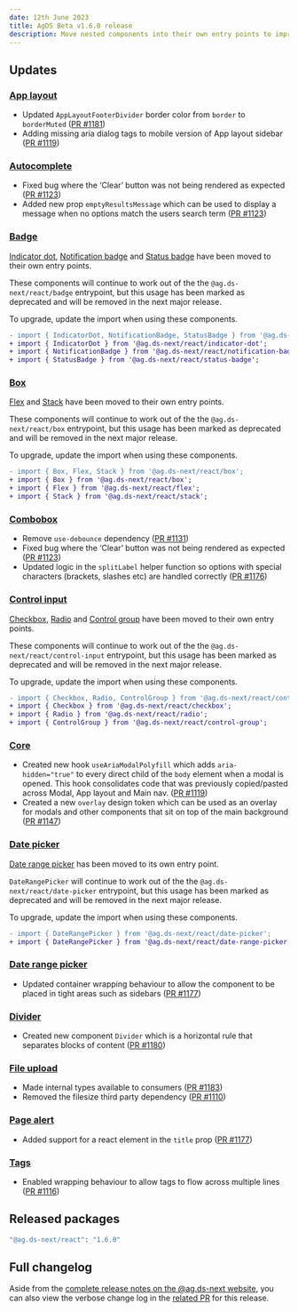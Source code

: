 ```yaml
---
date: 12th June 2023
title: AgDS Beta v1.6.0 release
description: Move nested components into their own entry points to improve documentation, plus various bug fixes and improvements.
---
```


## Updates

### [App layout](/components/app-layout)

- Updated `AppLayoutFooterDivider` border color from `border` to `borderMuted` ([PR #1181](https://github.com/agriculturegovau/agds-next/pull/1181))
- Adding missing aria dialog tags to mobile version of App layout sidebar ([PR #1119](https://github.com/agriculturegovau/agds-next/pull/1119))

### [Autocomplete](/components/autocomplete)

- Fixed bug where the ‘Clear’ button was not being rendered as expected ([PR #1123](https://github.com/agriculturegovau/agds-next/pull/1123))
- Added new prop `emptyResultsMessage` which can be used to display a message when no options match the users search term ([PR #1123](https://github.com/agriculturegovau/agds-next/pull/1123))

### [Badge](/components/badge)

[Indicator dot](/components/indicator-dot), [Notification badge](/components/notification-badge) and [Status badge](/components/status-badge) have been moved to their own entry points.

These components will continue to work out of the the `@ag.ds-next/react/badge` entrypoint, but this usage has been marked as deprecated and will be removed in the next major release.

To upgrade, update the import when using these components.

```diff
- import { IndicatorDot, NotificationBadge, StatusBadge } from '@ag.ds-next/react/badge';
+ import { IndicatorDot } from '@ag.ds-next/react/indicator-dot';
+ import { NotificationBadge } from '@ag.ds-next/react/notification-badge';
+ import { StatusBadge } from '@ag.ds-next/react/status-badge';
```

### [Box](/components/box)

[Flex](/components/flex) and [Stack](/components/stack) have been moved to their own entry points.

These components will continue to work out of the the `@ag.ds-next/react/box` entrypoint, but this usage has been marked as deprecated and will be removed in the next major release.

To upgrade, update the import when using these components.

```diff
- import { Box, Flex, Stack } from '@ag.ds-next/react/box';
+ import { Box } from '@ag.ds-next/react/box';
+ import { Flex } from '@ag.ds-next/react/flex';
+ import { Stack } from '@ag.ds-next/react/stack';
```

### [Combobox](/components/combobox)

- Remove `use-debounce` dependency ([PR #1131](https://github.com/agriculturegovau/agds-next/pull/1131))
- Fixed bug where the ‘Clear’ button was not being rendered as expected ([PR #1123](https://github.com/agriculturegovau/agds-next/pull/1123))
- Updated logic in the `splitLabel` helper function so options with special characters (brackets, slashes etc) are handled correctly ([PR #1176](https://github.com/agriculturegovau/agds-next/pull/1176))

### [Control input](/components/control-input)

[Checkbox](/components/checkbox), [Radio](/components/radio) and [Control group](/components/control-group) have been moved to their own entry points.

These components will continue to work out of the the `@ag.ds-next/react/control-input` entrypoint, but this usage has been marked as deprecated and will be removed in the next major release.

To upgrade, update the import when using these components.

```diff
- import { Checkbox, Radio, ControlGroup } from '@ag.ds-next/react/control-input';
+ import { Checkbox } from '@ag.ds-next/react/checkbox';
+ import { Radio } from '@ag.ds-next/react/radio';
+ import { ControlGroup } from '@ag.ds-next/react/control-group';
```

### [Core](/components/core)

- Created new hook `useAriaModalPolyfill` which adds `aria-hidden="true"` to every direct child of the `body` element when a modal is opened. This hook consolidates code that was previously copied/pasted across Modal, App layout and Main nav. ([PR #1119](https://github.com/agriculturegovau/agds-next/pull/1119))
- Created a new `overlay` design token which can be used as an overlay for modals and other components that sit on top of the main background ([PR #1147](https://github.com/agriculturegovau/agds-next/pull/1147))

### [Date picker](/components/date-picker)

[Date range picker](/components/date-range-picker) has been moved to its own entry point.

`DateRangePicker` will continue to work out of the the `@ag.ds-next/react/date-picker` entrypoint, but this usage has been marked as deprecated and will be removed in the next major release.

To upgrade, update the import when using these components.

```diff
- import { DateRangePicker } from '@ag.ds-next/react/date-picker';
+ import { DateRangePicker } from '@ag.ds-next/react/date-range-picker';
```

### [Date range picker](/components-date-range-picker)

- Updated container wrapping behaviour to allow the component to be placed in tight areas such as sidebars ([PR #1177](https://github.com/agriculturegovau/agds-next/pull/1170))

### [Divider](/components/divider)

- Created new component `Divider` which is a horizontal rule that separates blocks of content ([PR #1180](https://github.com/agriculturegovau/agds-next/pull/1180))

### [File upload](/components/file-upload)

- Made internal types available to consumers ([PR #1183](https://github.com/agriculturegovau/agds-next/pull/1183))
- Removed the filesize third party dependency ([PR #1110](https://github.com/agriculturegovau/agds-next/pull/1110))

### [Page alert](/components/page-alert)

- Added support for a react element in the `title` prop ([PR #1177](https://github.com/agriculturegovau/agds-next/pull/1177))

### [Tags](/components/tags)

- Enabled wrapping behaviour to allow tags to flow across multiple lines ([PR #1116](https://github.com/agriculturegovau/agds-next/pull/1116))

## Released packages

```sh
"@ag.ds-next/react": "1.6.0"
```

## Full changelog

Aside from the [complete release notes on the @ag.ds-next website](https://design-system.agriculture.gov.au/updates/2023-06-12), you can also view the verbose change log in the [related PR](https://github.com/agriculturegovau/agds-next/pull/1118) for this release.
